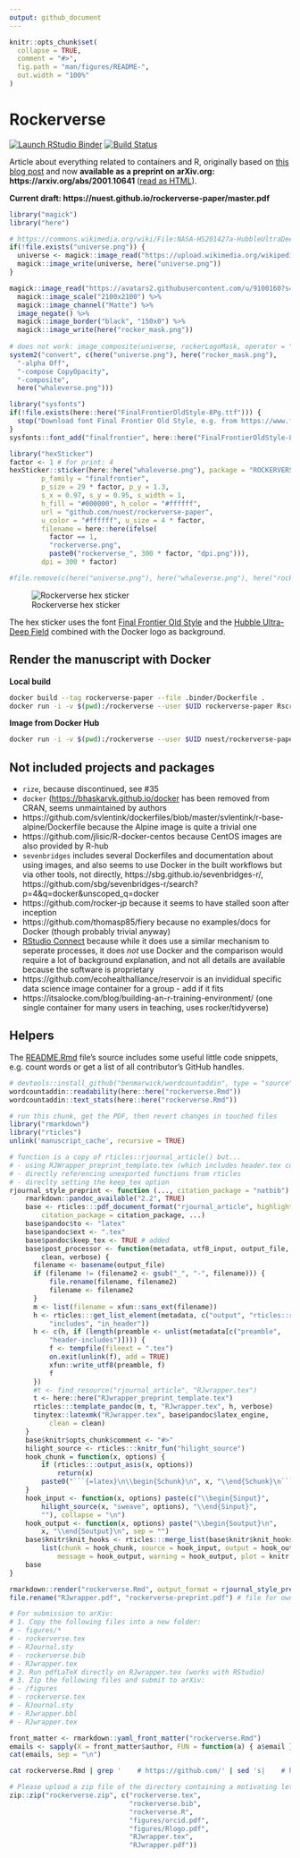 ```yaml
---
output: github_document
---
```


<!-- README.md is generated from README.Rmd. Please edit that file -->

```r
knitr::opts_chunk$set(
  collapse = TRUE,
  comment = "#>",
  fig.path = "man/figures/README-",
  out.width = "100%"
)
```

# Rockerverse

<!-- badges: start -->
[![Launch RStudio Binder](http://mybinder.org/badge_logo.svg)](https://mybinder.org/v2/gh/nuest/rockerverse-paper/master?urlpath=rstudio)
[![Build Status](https://travis-ci.org/nuest/rockerverse-paper.svg?branch=master)](https://travis-ci.org/nuest/rockerverse-paper)
<!-- badges: end -->

Article about everything related to containers and R, originally based on [this blog post](http://bit.ly/docker-r) and now **available as a preprint on arXiv.org: https://arxiv.org/abs/2001.10641** ([read as HTML](https://www.arxiv-vanity.com/papers/2001.10641/)).

**Current draft: https://nuest.github.io/rockerverse-paper/master.pdf**

```r
library("magick")
library("here")

# https://commons.wikimedia.org/wiki/File:NASA-HS201427a-HubbleUltraDeepField2014-20140603.jpg
if(!file.exists("universe.png")) {
  universe <- magick::image_read("https://upload.wikimedia.org/wikipedia/commons/6/69/NASA-HS201427a-HubbleUltraDeepField2014-20140603.jpg")
  magick::image_write(universe, here("universe.png"))
}

magick::image_read("https://avatars2.githubusercontent.com/u/9100160?s=200&v=4") %>%
  magick::image_scale("2100x2100") %>%
  magick::image_channel("Matte") %>%
  image_negate() %>%
  magick::image_border("black", "150x0") %>%
  magick::image_write(here("rocker_mask.png"))
  
# does not work: image_composite(universe, rockerLogoMask, operator = "CopyOpacity", compose_args = "-composite -alpha Off")
system2("convert", c(here("universe.png"), here("rocker_mask.png"),
  "-alpha Off",
  "-compose CopyOpacity",
  "-composite",
  here("whaleverse.png")))

library("sysfonts")
if(!file.exists(here::here("FinalFrontierOldStyle-8Pg.ttf"))) {
  stop("Download font Final Frontier Old Style, e.g. from https://www.fontspace.com/allen-r-walden/final-frontier-old-style and put the file in the repo root.")
}
sysfonts::font_add("finalfrontier", here::here("FinalFrontierOldStyle-8Pg.ttf"))

library("hexSticker")
factor <- 1 # for print: 4
hexSticker::sticker(here::here("whaleverse.png"), package = "ROCKERVERSE",
        p_family = "finalfrontier",
        p_size = 29 * factor, p_y = 1.3,
        s_x = 0.97, s_y = 0.95, s_width = 1,
        h_fill = "#000000", h_color = "#ffffff",
        url = "github.com/nuest/rockerverse-paper",
        u_color = "#ffffff", u_size = 4 * factor,
        filename = here::here(ifelse(
          factor == 1,
          "rockerverse.png",
          paste0("rockerverse_", 300 * factor, "dpi.png"))),
        dpi = 300 * factor)

#file.remove(c(here("universe.png"), here("whaleverse.png"), here("rocker_mask.png")))
```

![Rockerverse hex sticker](rockerverse.png)

The hex sticker uses the font [Final Frontier Old Style](https://www.fontspace.com/allen-r-walden/final-frontier-old-style) and the [Hubble Ultra-Deep Field](https://en.wikipedia.org/wiki/Hubble_Ultra-Deep_Field) combined with the Docker logo as background.

## Render the manuscript with Docker

**Local build**

```bash
docker build --tag rockerverse-paper --file .binder/Dockerfile .
docker run -i -v $(pwd):/rockerverse --user $UID rockerverse-paper Rscript -e 'setwd("/rockerverse"); rmarkdown::render("rockerverse.Rmd")'
```

**Image from Docker Hub**

```bash
docker run -i -v $(pwd):/rockerverse --user $UID nuest/rockerverse-paper Rscript -e 'setwd("/rockerverse"); rmarkdown::render("rockerverse.Rmd")'
```

## Not included projects and packages

- `rize`, because discontinued, see #35
- `docker` ([https://bhaskarvk.github.io/docker](https://bhaskarvk.github.io/docker) has been removed from CRAN, seems unmaintained by authors
- https://github.com/svlentink/dockerfiles/blob/master/svlentink/r-base-alpine/Dockerfile because the Alpine image is quite a trivial one
- https://github.com/jlisic/R-docker-centos because CentOS images are also provided by R-hub
- `sevenbridges` includes several Dockerfiles and documentation about using images, and also seems to use Docker in the built workflows but via other tools, not directly, https://sbg.github.io/sevenbridges-r/, https://github.com/sbg/sevenbridges-r/search?p=4&q=docker&unscoped_q=docker
- https://github.com/rocker-jp because it seems to have stalled soon after inception
- https://github.com/thomasp85/fiery because no examples/docs for Docker (though probably trivial anyway)
- [RStudio Connect](https://rstudio.com/products/connect/) because while it does use a similar mechanism to seperate processes, it does _not_ use Docker and the comparison would require a lot of background explanation, and not all details are available because the software is proprietary
- https://github.com/ecohealthalliance/reservoir is an invididual specific data science image container for a group - add if it fits
- https://itsalocke.com/blog/building-an-r-training-environment/ (one single container for many users in teaching, uses rocker/tidyverse)

## Helpers

The [README.Rmd](README.Rmd) file's source includes some useful little code snippets, e.g. count words or get a list of all contributor's GitHub handles.

```r
# devtools::install_github("benmarwick/wordcountaddin", type = "source", dependencies = TRUE)
wordcountaddin::readability(here::here("rockerverse.Rmd"))
wordcountaddin::text_stats(here::here("rockerverse.Rmd"))
```

```r
# run this chunk, get the PDF, then revert changes in touched files
library("rmarkdown")
library("rticles")
unlink('manuscript_cache', recursive = TRUE)

# function is a copy of rticles::rjournal_article() but...
# - using RJWrapper_preprint_template.tex (which includes header.tex commands)
# - directly referencing unexported functions from rticles
# - direclty setting the keep_tex option
rjournal_style_preprint <- function (..., citation_package = "natbib") {
    rmarkdown::pandoc_available("2.2", TRUE)
    base <- rticles:::pdf_document_format("rjournal_article", highlight = NULL,
        citation_package = citation_package, ...)
    base$pandoc$to <- "latex"
    base$pandoc$ext <- ".tex"
    base$pandoc$keep_tex <- TRUE # added
    base$post_processor <- function(metadata, utf8_input, output_file,
        clean, verbose) {
      filename <- basename(output_file)
      if (filename != (filename2 <- gsub("_", "-", filename))) {
          file.rename(filename, filename2)
          filename <- filename2
      }
      m <- list(filename = xfun::sans_ext(filename))
      h <- rticles:::get_list_element(metadata, c("output", "rticles::rjournal_article",
          "includes", "in_header"))
      h <- c(h, if (length(preamble <- unlist(metadata[c("preamble",
          "header-includes")]))) {
          f <- tempfile(fileext = ".tex")
          on.exit(unlink(f), add = TRUE)
          xfun::write_utf8(preamble, f)
          f
      })
      #t <- find_resource("rjournal_article", "RJwrapper.tex")
      t <- here::here("RJwrapper_preprint_template.tex")
      rticles:::template_pandoc(m, t, "RJwrapper.tex", h, verbose)
      tinytex::latexmk("RJwrapper.tex", base$pandoc$latex_engine,
          clean = clean)
    }
    base$knitr$opts_chunk$comment <- "#>"
    hilight_source <- rticles:::knitr_fun("hilight_source")
    hook_chunk = function(x, options) {
        if (rticles:::output_asis(x, options))
            return(x)
        paste0("```{=latex}\n\\begin{Schunk}\n", x, "\\end{Schunk}\n```")
    }
    hook_input <- function(x, options) paste(c("\\begin{Sinput}",
        hilight_source(x, "sweave", options), "\\end{Sinput}",
        ""), collapse = "\n")
    hook_output <- function(x, options) paste("\\begin{Soutput}\n",
        x, "\\end{Soutput}\n", sep = "")
    base$knitr$knit_hooks <- rticles:::merge_list(base$knitr$knit_hooks,
        list(chunk = hook_chunk, source = hook_input, output = hook_output,
            message = hook_output, warning = hook_output, plot = knitr::hook_plot_tex))
    base
}

rmarkdown::render("rockerverse.Rmd", output_format = rjournal_style_preprint())
file.rename("RJwrapper.pdf", "rockerverse-preprint.pdf") # file for own archival

# For submission to arXiv:
# 1. Copy the following files into a new folder:
# - figures/*
# - rockerverse.tex
# - RJournal.sty
# - rockerverse.bib
# - RJwrapper.tex
# 2. Run pdfLaTeX directly on RJwrapper.tex (works with RStudio)
# 3. Zip the following files and submit to arXiv:
# - /figures
# - rockerverse.tex
# - RJournal.sty
# - RJwrapper.bbl
# - RJwrapper.tex
```

```r
front_matter <- rmarkdown::yaml_front_matter("rockerverse.Rmd")
emails <- sapply(X = front_matter$author, FUN = function(a) { a$email })
cat(emails, sep = "\n")
```

```bash
cat rockerverse.Rmd | grep '    # https://github.com/' | sed 's|    # https://github.com/|@|'
```

```r
# Please upload a zip file of the directory containing a motivating letter (in PDF format) if required, the sources of your article; the *.tex, *.bib and *.R files should have the same file name before the extension, which should be your last or family name in lower-case letters, or the last or family names of the authors joined using hyphens. Your title should not include dashes or hyphens. Make sure to also include RJwrapper.tex and RJwrapper.pdf. 
zip::zip("rockerverse.zip", c("rockerverse.tex",
                              "rockerverse.bib",
                              "rockerverse.R",
                              "figures/orcid.pdf",
                              "figures/Rlogo.pdf",
                              "RJwrapper.tex",
                              "RJwrapper.pdf"))
```

